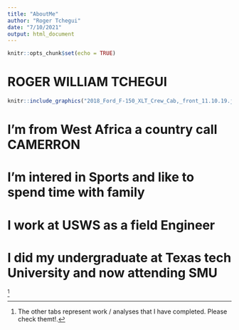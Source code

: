 ```yaml
---
title: "AboutMe"
author: "Roger Tchegui"
date: "7/10/2021"
output: html_document
---
```



```r
knitr::opts_chunk$set(echo = TRUE)
```

# ROGER WILLIAM TCHEGUI   



```r

knitr::include_graphics("2018_Ford_F-150_XLT_Crew_Cab,_front_11.10.19.jpg")
```


# I'm from West Africa  a country call CAMERRON 

# I'm intered in Sports and like to spend time with family 

# I work at USWS as a field Engineer

# I did my undergraduate at Texas tech University and now attending SMU



^[The other tabs represent work / analyses that I have completed.  Please check themt!.]